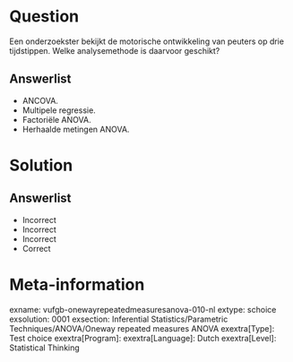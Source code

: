 Question
========

Een onderzoekster bekijkt de motorische ontwikkeling van peuters op drie tijdstippen. Welke analysemethode is daarvoor geschikt?
  
Answerlist
----------
* ANCOVA.
* Multipele regressie.
* Factoriële ANOVA.
* Herhaalde metingen ANOVA.

Solution
========

Answerlist
----------
* Incorrect
* Incorrect
* Incorrect
* Correct

Meta-information
================
exname: vufgb-onewayrepeatedmeasuresanova-010-nl
extype: schoice
exsolution: 0001
exsection: Inferential Statistics/Parametric Techniques/ANOVA/Oneway repeated measures ANOVA
exextra[Type]: Test choice
exextra[Program]: 
exextra[Language]: Dutch
exextra[Level]: Statistical Thinking
